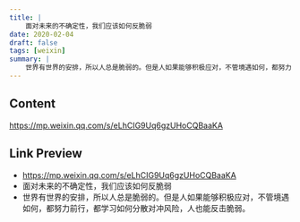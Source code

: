 ```yaml
---
title: |
    面对未来的不确定性，我们应该如何反脆弱
date: 2020-02-04
draft: false
tags: [weixin]
summary: |
    世界有世界的安排，所以人总是脆弱的。但是人如果能够积极应对，不管境遇如何，都努力前行，都学习如何分散对冲风险，人也能反击脆弱。
---
```


## Content

https://mp.weixin.qq.com/s/eLhCIG9Uq6gzUHoCQBaaKA

## Link Preview

- https://mp.weixin.qq.com/s/eLhCIG9Uq6gzUHoCQBaaKA
- 面对未来的不确定性，我们应该如何反脆弱
- 世界有世界的安排，所以人总是脆弱的。但是人如果能够积极应对，不管境遇如何，都努力前行，都学习如何分散对冲风险，人也能反击脆弱。
